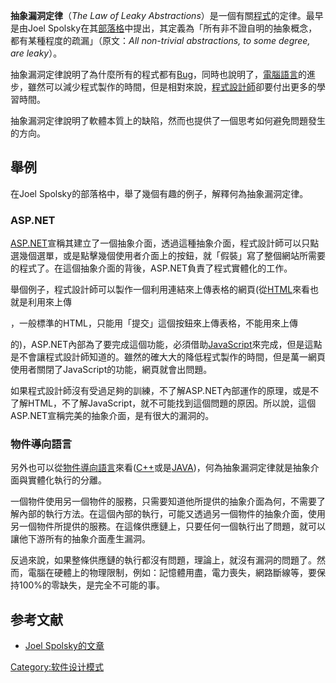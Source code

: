'''抽象漏洞定律'''（''The Law of Leaky Abstractions''）是一個有關[[程式|程式]]的定律。最早是由Joel Spolsky在其[[部落格|部落格]]中提出，其定義為「所有非不證自明的抽象概念，都有某種程度的疏漏」（原文：''All non-trivial abstractions, to some degree, are leaky''）。

抽象漏洞定律說明了為什麼所有的程式都有[[Bug|Bug]]，同時也說明了，[[電腦語言|電腦語言]]的進步，雖然可以減少程式製作的時間，但是相對來說，[[程式設計師|程式設計師]]卻要付出更多的學習時間。

抽象漏洞定律說明了軟體本質上的缺陷，然而也提供了一個思考如何避免問題發生的方向。

==舉例==

在Joel Spolsky的部落格中，舉了幾個有趣的例子，解釋何為抽象漏洞定律。

===ASP.NET===
[[ASP.NET|ASP.NET]]宣稱其建立了一個抽象介面，透過這種抽象介面，程式設計師可以只點選幾個選單，或是點擊幾個使用者介面上的按鈕，就「假裝」寫了整個網站所需要的程式了。在這個抽象介面的背後，ASP.NET負責了程式實體化的工作。

舉個例子，程式設計師可以製作一個利用連結來上傳表格的網頁(從[[HTML|HTML]]來看也就是利用<A>來上傳<FORM>，一般標準的HTML，只能用「提交」這個按鈕來上傳表格，不能用<A>來上傳<FORM>的)，ASP.NET內部為了要完成這個功能，必須借助[[JavaScript|JavaScript]]來完成，但是這點是不會讓程式設計師知道的。雖然的確大大的降低程式製作的時間，但是萬一網頁使用者關閉了JavaScript的功能，網頁就會出問題。

如果程式設計師沒有受過足夠的訓練，不了解ASP.NET內部運作的原理，或是不了解HTML，不了解JavaScript，就不可能找到這個問題的原因。所以說，這個ASP.NET宣稱完美的抽象介面，是有很大的漏洞的。

===物件導向語言===
另外也可以從[[物件導向語言|物件導向語言]]來看([[C++|C++]]或是[[JAVA|JAVA]])，何為抽象漏洞定律就是抽象介面與實體化執行的分離。

一個物件使用另一個物件的服務，只需要知道他所提供的抽象介面為何，不需要了解內部的執行方法。在這個內部的執行，可能又透過另一個物件的抽象介面，使用另一個物件所提供的服務。在這條供應鏈上，只要任何一個執行出了問題，就可以讓他下游所有的抽象介面產生漏洞。

反過來說，如果整條供應鏈的執行都沒有問題，理論上，就沒有漏洞的問題了。然而，電腦在硬體上的物理限制，例如：記憶體用盡，電力喪失，網路斷線等，要保持100%的零缺失，是完全不可能的事。


==参考文献==
*[http://www.joelonsoftware.com/articles/LeakyAbstractions.html Joel Spolsky的文章] {{Wayback|url=http://www.joelonsoftware.com/articles/LeakyAbstractions.html |date=20161120000252 }}

[[Category:软件设计模式|Category:软件设计模式]]